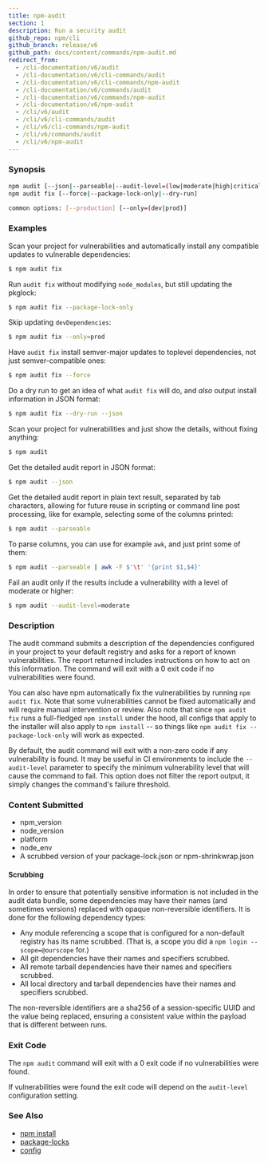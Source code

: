 ```yaml
---
title: npm-audit
section: 1
description: Run a security audit
github_repo: npm/cli
github_branch: release/v6
github_path: docs/content/commands/npm-audit.md
redirect_from:
  - /cli-documentation/v6/audit
  - /cli-documentation/v6/cli-commands/audit
  - /cli-documentation/v6/cli-commands/npm-audit
  - /cli-documentation/v6/commands/audit
  - /cli-documentation/v6/commands/npm-audit
  - /cli-documentation/v6/npm-audit
  - /cli/v6/audit
  - /cli/v6/cli-commands/audit
  - /cli/v6/cli-commands/npm-audit
  - /cli/v6/commands/audit
  - /cli/v6/npm-audit
---
```


### Synopsis

```bash
npm audit [--json|--parseable|--audit-level=(low|moderate|high|critical)]
npm audit fix [--force|--package-lock-only|--dry-run]

common options: [--production] [--only=(dev|prod)]
```

### Examples

Scan your project for vulnerabilities and automatically install any compatible updates to vulnerable dependencies:

```bash
$ npm audit fix
```

Run `audit fix` without modifying `node_modules`, but still updating the pkglock:

```bash
$ npm audit fix --package-lock-only
```

Skip updating `devDependencies`:

```bash
$ npm audit fix --only=prod
```

Have `audit fix` install semver-major updates to toplevel dependencies, not just semver-compatible ones:

```bash
$ npm audit fix --force
```

Do a dry run to get an idea of what `audit fix` will do, and _also_ output install information in JSON format:

```bash
$ npm audit fix --dry-run --json
```

Scan your project for vulnerabilities and just show the details, without fixing anything:

```bash
$ npm audit
```

Get the detailed audit report in JSON format:

```bash
$ npm audit --json
```

Get the detailed audit report in plain text result, separated by tab characters, allowing for future reuse in scripting or command line post processing, like for example, selecting some of the columns printed:

```bash
$ npm audit --parseable
```

To parse columns, you can use for example `awk`, and just print some of them:

```bash
$ npm audit --parseable | awk -F $'\t' '{print $1,$4}'
```

Fail an audit only if the results include a vulnerability with a level of moderate or higher:

```bash
$ npm audit --audit-level=moderate
```

### Description

The audit command submits a description of the dependencies configured in your project to your default registry and asks for a report of known vulnerabilities. The report returned includes instructions on how to act on this information. The command will exit with a 0 exit code if no vulnerabilities were found.

You can also have npm automatically fix the vulnerabilities by running `npm audit fix`. Note that some vulnerabilities cannot be fixed automatically and will require manual intervention or review. Also note that since `npm audit fix` runs a full-fledged `npm install` under the hood, all configs that apply to the installer will also apply to `npm install` -- so things like `npm audit fix --package-lock-only` will work as expected.

By default, the audit command will exit with a non-zero code if any vulnerability is found. It may be useful in CI environments to include the `--audit-level` parameter to specify the minimum vulnerability level that will cause the command to fail. This option does not filter the report output, it simply changes the command's failure threshold.

### Content Submitted

- npm_version
- node_version
- platform
- node_env
- A scrubbed version of your package-lock.json or npm-shrinkwrap.json

#### Scrubbing

In order to ensure that potentially sensitive information is not included in the audit data bundle, some dependencies may have their names (and sometimes versions) replaced with opaque non-reversible identifiers. It is done for the following dependency types:

- Any module referencing a scope that is configured for a non-default registry has its name scrubbed. (That is, a scope you did a `npm login --scope=@ourscope` for.)
- All git dependencies have their names and specifiers scrubbed.
- All remote tarball dependencies have their names and specifiers scrubbed.
- All local directory and tarball dependencies have their names and specifiers scrubbed.

The non-reversible identifiers are a sha256 of a session-specific UUID and the value being replaced, ensuring a consistent value within the payload that is different between runs.

### Exit Code

The `npm audit` command will exit with a 0 exit code if no vulnerabilities were found.

If vulnerabilities were found the exit code will depend on the `audit-level` configuration setting.

### See Also

- [npm install](/cli/v6/commands/npm-install)
- [package-locks](/cli/v6/configuring-npm/package-locks)
- [config](/cli/v6/using-npm/config)
